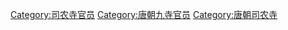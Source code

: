 [[Category:司农寺官员|Category:司农寺官员]]
[[Category:唐朝九寺官员|Category:唐朝九寺官员]]
[[Category:唐朝司农寺|Category:唐朝司农寺]]
